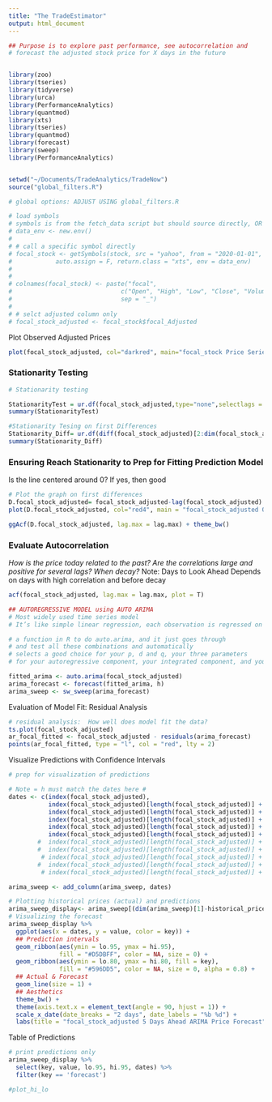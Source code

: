 ```yaml
---
title: "The TradeEstimator"
output: html_document
---
```


```r

## Purpose is to explore past performance, see autocorrelation and 
# forecast the adjusted stock price for X days in the future


library(zoo)
library(tseries)
library(tidyverse)
library(urca)
library(PerformanceAnalytics)
library(quantmod)
library(xts)
library(tseries)
library(quantmod)
library(forecast)
library(sweep)
library(PerformanceAnalytics)


setwd("~/Documents/TradeAnalytics/TradeNow")
source("global_filters.R")


```


```r

# global options: ADJUST USING global_filters.R 

# load symbols
# symbols is from the fetch_data script but should source directly, OR
# data_env <- new.env()
# 
# # call a specific symbol directly
# focal_stock <- getSymbols(stock, src = "yahoo", from = "2020-01-01",
#            auto.assign = F, return.class = "xts", env = data_env)
# 
# 
# colnames(focal_stock) <- paste("focal", 
#                              c("Open", "High", "Low", "Close", "Volume", "Adjusted"), 
#                              sep = "_")
# 
# # selct adjusted column only
# focal_stock_adjusted <- focal_stock$focal_Adjusted

```

Plot Observed Adjusted Prices
```r
plot(focal_stock_adjusted, col="darkred", main="focal_stock Price Series") 

```

### Stationarity Testing
```r

# Stationarity testing

StationarityTest = ur.df(focal_stock_adjusted,type="none",selectlags = "AIC")
summary(StationarityTest)

#Stationarity Tesing on first Differences
Stationarity_Diff= ur.df(diff(focal_stock_adjusted)[2:dim(focal_stock_adjusted)[1],], type = "none", selectlags = "AIC")
summary(Stationarity_Diff)
```

### Ensuring Reach Stationarity to Prep for Fitting Prediction Model

Is the line centered around 0?  If yes, then good

```r

# Plot the graph on first differences
D.focal_stock_adjusted= focal_stock_adjusted-lag(focal_stock_adjusted)
plot(D.focal_stock_adjusted, col="red4", main = "focal_stock_adjusted On First Differences")

ggAcf(D.focal_stock_adjusted, lag.max = lag.max) + theme_bw()

```

### Evaluate Autocorrelation
 *How is the price today related to the past?*
 *Are the correlations large and positive for several lags? When decay?*
 Note: Days to Look Ahead Depends on days with high correlation and before decay

```r
acf(focal_stock_adjusted, lag.max = lag.max, plot = T)

```

```r

## AUTOREGRESSIVE MODEL using AUTO ARIMA
# Most widely used time series model
# It’s like simple linear regression, each observation is regressed on the previous observation.

# a function in R to do auto.arima, and it just goes through 
# and test all these combinations and automatically 
# selects a good choice for your p, d and q, your three parameters 
# for your autoregressive component, your integrated component, and your moving average component.

fitted_arima <- auto.arima(focal_stock_adjusted)
arima_forecast <- forecast(fitted_arima, h)
arima_sweep <- sw_sweep(arima_forecast)

```

Evaluation of Model Fit:  Residual Analysis

```r

# residual analysis:  How well does model fit the data?
ts.plot(focal_stock_adjusted)
ar_focal_fitted <- focal_stock_adjusted - residuals(arima_forecast)
points(ar_focal_fitted, type = "l", col = "red", lty = 2)

```

Visualize Predictions with Confidence Intervals

```r

# prep for visualization of predictions

# Note = h must match the dates here #
dates <- c(index(focal_stock_adjusted), 
           index(focal_stock_adjusted)[length(focal_stock_adjusted)] + 1, 
           index(focal_stock_adjusted)[length(focal_stock_adjusted)] + 2, 
           index(focal_stock_adjusted)[length(focal_stock_adjusted)] + 3, 
           index(focal_stock_adjusted)[length(focal_stock_adjusted)] + 4, 
           index(focal_stock_adjusted)[length(focal_stock_adjusted)] + 5)
        #  index(focal_stock_adjusted)[length(focal_stock_adjusted)] + 6,
        #  index(focal_stock_adjusted)[length(focal_stock_adjusted)] + 7,
         # index(focal_stock_adjusted)[length(focal_stock_adjusted)] + 8,
        #  index(focal_stock_adjusted)[length(focal_stock_adjusted)] + 9,
         # index(focal_stock_adjusted)[length(focal_stock_adjusted)] + 10)

arima_sweep <- add_column(arima_sweep, dates)

# Plotting historical prices (actual) and predictions
arima_sweep_display<- arima_sweep[(dim(arima_sweep)[1]-historical_prices):dim(arima_sweep)[1], ]
# Visualizing the forecast
arima_sweep_display %>%
  ggplot(aes(x = dates, y = value, color = key)) +
  ## Prediction intervals
  geom_ribbon(aes(ymin = lo.95, ymax = hi.95), 
              fill = "#D5DBFF", color = NA, size = 0) +
  geom_ribbon(aes(ymin = lo.80, ymax = hi.80, fill = key), 
              fill = "#596DD5", color = NA, size = 0, alpha = 0.8) +
  ## Actual & Forecast
  geom_line(size = 1) + 
  ## Aesthetics
  theme_bw() +
  theme(axis.text.x = element_text(angle = 90, hjust = 1)) +
  scale_x_date(date_breaks = "2 days", date_labels = "%b %d") +
  labs(title = "focal_stock_adjusted 5 Days Ahead ARIMA Price Forecast", x = "", y = "")
```

Table of Predictions

```r


# print predictions only
arima_sweep_display %>% 
  select(key, value, lo.95, hi.95, dates) %>%
  filter(key == 'forecast')

```


```r

#plot_hi_lo

```
















